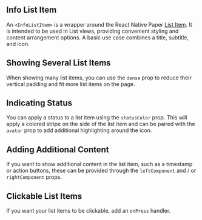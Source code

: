 
## Info List Item

An `<InfoListItem>` is a wrapper around the React Native Paper [List Item](https://callstack.github.io/react-native-paper/docs/components/List/ListItem/). It is intended to be used in List views, providing convenient styling and content arrangement options. A basic use case combines a title, subtitle, and icon.

<InfoListItem />

## Showing Several List Items

When showing many list items, you can use the `dense` prop to reduce their vertical padding and fit more list items on the page.

<InfoListItemMultiple />

## Indicating Status

You can apply a status to a list item using the `statusColor` prop. This will apply a colored stripe on the side of the list item and can be paired with the `avatar` prop to add additional highlighting around the icon.

<InfoListItemStatus />

## Adding Additional Content

If you want to show additional content in the list item, such as a timestamp or action buttons, these can be provided through the `leftComponent` and / or `rightComponent` props.

<InfoListItemContent />

## Clickable List Items

If you want your list items to be clickable, add an `onPress` handler.

<InfoListItemClickable />

